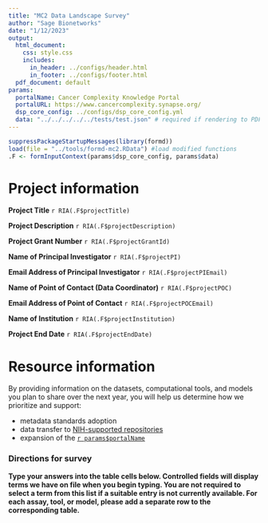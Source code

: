```yaml
---
title: "MC2 Data Landscape Survey"
author: "Sage Bionetworks"
date: "1/12/2023"
output:
  html_document:
    css: style.css
    includes:
      in_header: ../configs/header.html
      in_footer: ../configs/footer.html
  pdf_document: default
params:
  portalName: Cancer Complexity Knowledge Portal
  portalURL: https://www.cancercomplexity.synapse.org/
  dsp_core_config: ../configs/dsp_core_config.yml
  data: "../../../../../tests/test.json" # required if rendering to PDF
---
```


```r
suppressPackageStartupMessages(library(formd))
load(file = "../tools/formd-mc2.RData") #load modified functions
.F <- formInputContext(params$dsp_core_config, params$data)
```

# Project information

**Project Title** `r RIA(.F$projectTitle)`

**Project Description** `r RIA(.F$projectDescription)`

**Project Grant Number** `r RIA(.F$projectGrantId)`

**Name of Principal Investigator** `r RIA(.F$projectPI)`

**Email Address of Principal Investigator** `r RIA(.F$projectPIEmail)`

**Name of Point of Contact (Data Coordinator)** `r RIA(.F$projectPOC)`

**Email Address of Point of Contact** `r RIA(.F$projectPOCEmail)`

**Name of Institution** `r RIA(.F$projectInstitution)`

**Project End Date** `r RIA(.F$projectEndDate)`


# Resource information

By providing information on the datasets, computational tools, and models you plan to share over the next year, you will help us determine how we prioritize and support:

- metadata standards adoption
- data transfer to [NIH-supported repositories](https://sharing.nih.gov/data-management-and-sharing-policy/sharing-scientific-data/repositories-for-sharing-scientific-data)
- expansion of the [`r params$portalName`](`r params$portalURL`)

### Directions for survey

**Type your answers into the table cells below. Controlled fields will display terms we have on file when you begin typing. You are not required to select a term from this list if a suitable entry is not currently available. For each assay, tool, or model, please add a separate row to the corresponding table.**
